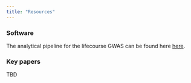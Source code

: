 ```yaml
---
title: "Resources"
---
```


### Software

The analytical pipeline for the lifecourse GWAS can be found here [here](https://github.com/mrcieu/lifecourse-gwas). 

### Key papers

TBD
